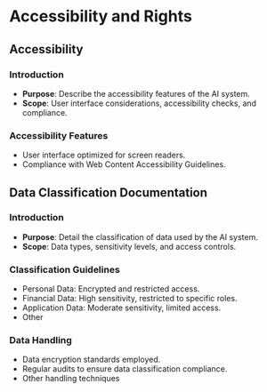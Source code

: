 # Accessibility and Rights

## Accessibility

### Introduction
* **Purpose**: Describe the accessibility features of the AI system.
* **Scope**: User interface considerations, accessibility checks, and compliance.

### Accessibility Features
* User interface optimized for screen readers.
* Compliance with Web Content Accessibility Guidelines.

## Data Classification Documentation

### Introduction
* **Purpose**: Detail the classification of data used by the AI system.
* **Scope**: Data types, sensitivity levels, and access controls.

### Classification Guidelines
* Personal Data: Encrypted and restricted access.
* Financial Data: High sensitivity, restricted to specific roles.
* Application Data: Moderate sensitivity, limited access.
* Other

### Data Handling
* Data encryption standards employed.
* Regular audits to ensure data classification compliance.
* Other handling techniques
